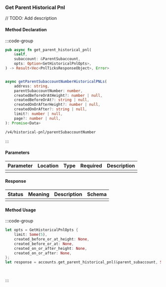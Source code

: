 ### Get Parent Historical Pnl

// TODO: Add description

#### Method Declaration

:::code-group

```rust [Rust]
pub async fn get_parent_historical_pnl(
    &self,
    subaccount: &ParentSubaccount,
    opts: Option<GetHistoricalPnlOpts>,
) -> Result<Vec<PnlTicksResponseObject>, Error>
```

```python [Python]

```

```typescript [TypeScript]
async getParentSubaccountNumberHistoricalPNLs(
    address: string,
    parentSubaccountNumber: number,
    createdBeforeOrAtHeight?: number | null,
    createdBeforeOrAt?: string | null,
    createdOnOrAfterHeight?: number | null,
    createdOnOrAfter?: string | null,
    limit?: number | null,
    page?: number | null,
): Promise<Data>
```

```url [API]
/v4/historical-pnl/parentSubaccountNumber
```

:::

#### Parameters

| Parameter | Location | Type  | Required | Description |
| --------- | -------- | ----- | -------- | ----------- |
|           |          |       |          |             |

#### Response

| Status | Meaning | Description | Schema |
| ------ | ------- | ----------- | ------ |
|        |         |             |        |

#### Method Usage

:::code-group

```rust [Rust]
let opts = GetHistoricalPnlOpts {
    limit: Some(5),
    created_before_or_at_height: None,
    created_before_or_at: None,
    created_on_or_after_height: None,
    created_on_or_after: None,
};
let response = accounts.get_parent_historical_pnl(&parent_subaccount, Some(opts)).await?;
```

```python [Python]

```

```typescript [TypeScript]

```

:::



